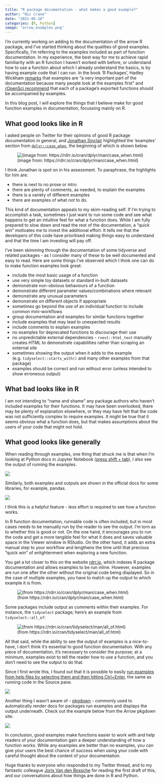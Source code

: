 ```yaml
---
title: "R package documentation - what makes a good example?"
author: "Nic Crane"
date: "2021-05-18"
categories: [R, Python]
image: "arrow_examples.png"
---
```



I'm currently working on adding to the documentation of the arrow R package, and I've started thinking about the qualities of good examples.  Specifically, I'm referring to the examples included as part of function documentation.  In my experience, the best way for me to achieve rapid familiarity with an R function I haven't worked with before, or understand how to use a function about which I already understand the basics, is by having example code that I can run.  In the book 'R Packages', Hadley Wickham [remarks](https://r-pkgs.org/man.html#man-functions) that examples are "a very important part of the documentation because many people look at the examples first" and [rOpenSci recommend](https://devguide.ropensci.org/building.html#general) that each of a package's exported functions should be accompanied by examples.

In this blog post, I will explore the things that I believe make for good function examples in documentation, focussing mainly on R.

## What good looks like in R

I asked people on Twitter for their opinions of good R package documentation in general, and [Jonathan Sinclair](https://twitter.com/_J_sinclair/status/1391677551261650945) highlighted the 'examples' section from [`dplyr::case_when`](https://rdrr.io/cran/dplyr/man/case_when.html), the beginning of which is shown below.

![(image from: https://rdrr.io/cran/dplyr/man/case_when.html)](dplyr_case_when.png)

I think Jonathan is spot on in his assessment.  To paraphrase, the highlights for him are:

* there is next to no prose or intro
* there are plenty of comments, as needed, to explain the examples
* there is a variety of different examples
* there are examples of what *not* to do.

This kind of documentation appeals to my skim-reading self.  If I'm trying to accomplish a task, sometimes I just want to run some code and see what happens to get an intuitive feel for what a function does.  While I am fully prepared to slow down and read the rest of the documentation, a "quick win" motivates me to invest the additional effort.  It tells me that the developers of this code have prioritised making things easy to understand and that the time I am investing will pay off.

I've been skimming through the documentation of some tidyverse and related packages - as I consider many of these to be well documented and easy to read.  Here are some things I've observed which I think one can do to make function examples look great:

* include the most basic usage of a function
* use very simple toy datasets or standard in-built datasets
* demonstrate non-obvious behaviours of a function
* demonstrate different parameter values/combinations where relevant
* demonstrate any unusual parameters
* demonstrate on different objects if appropriate
* sometimes go beyond the use of an individual function to include common mini-workflows
* group documentation and examples for similar functions together
* include examples that may lead to unexpected results
* include comments to explain examples
* no examples for deprecated functions to discourage their use
* no unpredictable external dependencies - `rvest::html_text` manually creates HTML to demonstrate capabilities rather than scraping an external site
* sometimes showing the output when it adds to the example (e.g. `tidyselect::starts_with()` and many other examples from that package)
* examples should be correct and run without error (unless intended to show erroneous output)

## What bad looks like in R

I am not intending to "name and shame" any package authors who haven't included examples for their functions.  It may have been overlooked, there may be plenty of explanation elsewhere, or they may have felt that the code was not sufficiently complex to require examples.  It might be true that it seems obvious what a function does, but that makes assumptions about the users of your code that might not hold.

## What good looks like generally

When reading through examples, one thing that struck me is that when I'm looking at Python docs in Jupyter Notebook ([press shift + tab](https://stackoverflow.com/questions/30855169/how-can-i-see-function-arguments-in-ipython-notebook-server-3)), I also see the output of running the examples.

![](sklearn_docs.png)

Similarly, both examples and outputs are shown in the official docs for some libraries, for example, pandas.  

![](pandas.png)

I think this is a helpful feature - less effort is required to see how a function works.

In R function documentation, runnable code is often included, but in most cases needs to be manually run by the reader to see the output.  I'm torn as to whether this is good or not.  On the one hand, it encourages you to run the code and get a more tangible feel for what it does and saves valuable space in the Viewer window in RStudio.  On the other hand, it adds an extra manual step to your workflow and lengthens the time until that precious "quick win" of enlightenment when exploring a new function.

You get a lot closer to this on the website [rdrr.io](https://rdrr.io/), which indexes R package documentation and allows examples to be run inline.  However, examples are run one after the other without the original code being displayed. So in the case of multiple examples, you have to match up the output to which example it is from.

![(from https://rdrr.io/cran/dplyr/man/case_when.html)](rdrr.png)

Some packages include output as comments within their examples.  For instance, the `tidyselect` package; here's an example from `tidyselect::all_of`:

![(from https://rdrr.io/cran/tidyselect/man/all_of.html)](tidyselect.png)

All that said, while the ability to see the output of examples is a nice-to-have, I don't think it's essential to good function documentation.  With any piece of documentation, it's necessary to consider the purpose; at a minimum, examples exist to tell the reader how to use a function, and you don't need to see the output to do that.

Since I first wrote this, I found out that it is possible to easily [run examples from help files by selecting them and then hitting Ctrl+Enter](https://blog.rstudio.com/2017/09/13/rstudio-v1.1-the-little-things/), the same as running code in the Source pane.

![](execute_help.png)

Another thing I wasn't aware of - [pkgdown](https://pkgdown.r-lib.org/) - commonly used to automatically render docs for packages run examples and displays the output underneath.  Check out the example below from the Arrow pkgdown site.

![](arrow_examples.png)

In conclusion, good examples make functions easier to work with and help readers of your documentation gain a deeper understanding of how a function works.  While any examples are better than no examples, you can give your users the best chance of success when using your code with careful thought about the content of your documentation.

Huge thanks to everyone who responded to my Twitter thread, and to my fantastic colleague [Joris Van den Bossche](https://twitter.com/jorisvdbossche) for reading the first draft of this, and our conversations about how things are done in R and Python.
